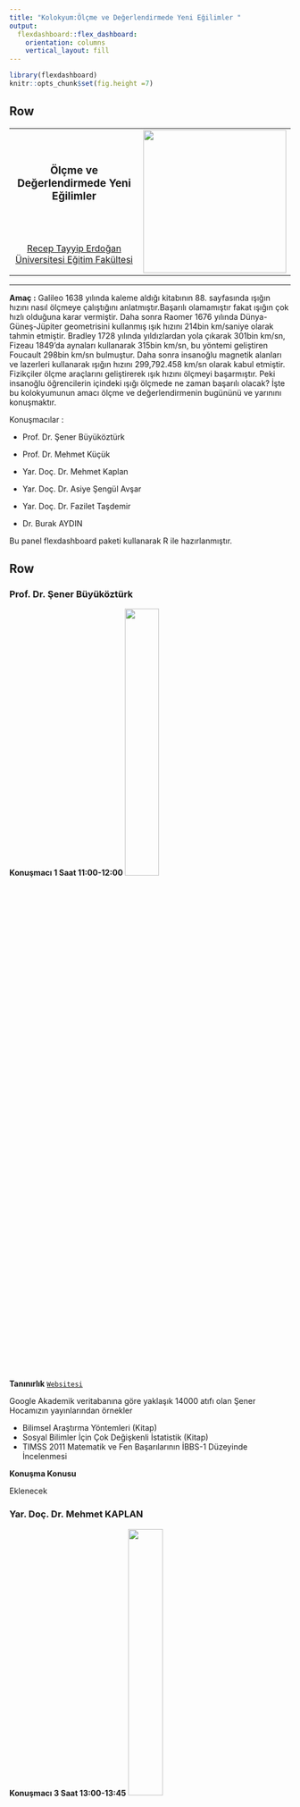 ```yaml
---
title: "Kolokyum:Ölçme ve Değerlendirmede Yeni Eğilimler "
output: 
  flexdashboard::flex_dashboard:
    orientation: columns
    vertical_layout: fill
---
```


```r
library(flexdashboard)
knitr::opts_chunk$set(fig.height =7)
```


Row
-------------------------------------
    
<table style="width:100%">
<tr>
  <td><center><h3>
  **Ölçme ve Değerlendirmede Yeni Eğilimler**
  </h3></center></td>
  <td rowspan="2">
  <img src="img/logo.png" style="width:256px"></img>
  </td>
</tr>
<tr><td><center><a
  title="RTE University"
  href="mailto:burak2358@gmail.com?Subject=Kolokyum17"
  target="_top">
  Recep Tayyip Erdoğan Üniversitesi Eğitim Fakültesi 
  </a></center></td>
</tr>
</table> 

<hr>

**Amaç :** Galileo 1638 yılında kaleme aldığı kitabının 88. sayfasında ışığın hızını nasıl ölçmeye çalıştığını anlatmıştır.Başarılı olamamıştır fakat ışığın çok hızlı olduğuna karar vermiştir. Daha sonra Raomer 1676 yılında Dünya-Güneş-Jüpiter geometrisini kullanmış  ışık hızını  214bin km/saniye olarak tahmin etmiştir. Bradley 1728 yılında yıldızlardan yola çıkarak 301bin km/sn, Fizeau 1849'da aynaları kullanarak 315bin km/sn, bu yöntemi geliştiren Foucault 298bin km/sn bulmuştur. Daha sonra insanoğlu magnetik alanları ve lazerleri kullanarak ışığın hızını 299,792.458 km/sn olarak kabul etmiştir. Fizikçiler ölçme araçlarını geliştirerek ışık hızını ölçmeyi başarmıştır. Peki insanoğlu öğrencilerin içindeki ışığı ölçmede ne zaman başarılı olacak? İşte bu kolokyumunun amacı ölçme ve değerlendirmenin bugününü ve yarınını konuşmaktır.

Konuşmacılar :

- Prof. Dr. Şener Büyüköztürk 

- Prof. Dr. Mehmet Küçük  

- Yar. Doç. Dr. Mehmet Kaplan

- Yar. Doç. Dr. Asiye Şengül Avşar 

- Yar. Doç. Dr. Fazilet Taşdemir 

- Dr. Burak AYDIN

Bu panel flexdashboard paketi kullanarak R ile hazırlanmıştır.

   
Row 
-------------------------------------
### **Prof. Dr. Şener Büyüköztürk** {data-height=800}
**Konuşmacı 1 Saat 11:00-12:00 **
<img src="img/buyukoz.png" style="width:35%"></img>

**Tanınırlık**
[`Websitesi`](http://senerbuyukozturk.com.tr)

Google Akademik veritabanına göre yaklaşık 14000 atıfı olan Şener Hocamızın yayınlarından örnekler

- Bilimsel Araştırma Yöntemleri (Kitap)
- Sosyal Bilimler İçin Çok Değişkenli İstatistik (Kitap)
- TIMSS 2011 Matematik ve Fen Başarılarının İBBS-1 Düzeyinde İncelenmesi


**Konuşma Konusu**

Eklenecek


### **Yar. Doç. Dr. Mehmet KAPLAN** {data-height=800}
**Konuşmacı 3 Saat 13:00-13:45**
<img src="img/kaplan.png" style="width:35%"></img>

**Tanınırlık**
[`Websitesi`](http://www.mhmtkpln.com/)

Şu an ÖSYM'de görev yapan Rutgers doktoralı Mehmet hocamızın yayın başlıkları

- Bilişsel tanı uygulamaları
- Nitelikli soru yazımı
- Bireye uyarlanmış sınavlar


**Konuşma Konusu**

Bilgisayar ortamında bireye uyarlanmış testler (BOBUT), teknolojinin de gelişmesiyle birlikte eğitimde ve psikolojide ölçme ve değerlendirme alanında kullanımı hızla artmıştır. BOBUT'un en önemli avantajlarından biri, bireylerin bir konudaki yetenek seviyeleri hakkında daha kısa test uzunluğu ile daha kesin ölçmeye olanak sağlamasıdır. Bu konuşmada BOBUT'un bileşenleri, kağıt-kalem testlerle avantajlarının karşılaştırılması ve olası yeni araştırma konuları hakkında kısa bir özet verilecektir.

### **Dr. Burak AYDIN** {data-height=800}
**Konuşmacı 6 Saat 16:00- 16:45**
<img src="img/aydin.png" style="width:35%"></img>

**Tanınırlık**
[`Websitesi`](https://aydinburak.net/)

**Konuşma Konusu**

Neden Kısa yanıtlı soruların insansız/robotik puanlanması üzerine geliştirilmiş onlarca yazılım var ve yenileri sürekli geliştiriliyor? Geleceğin ölçme araçları kısa yanıtlı sorulara ne kadar yer verecek? PISA ve ÖSYM için bu tür sorular neden önemli? Akademisyenler ve öğretmenler için bu yeni gelişmeye yönelik araştırma konuları neler olabilir?

Row 
-------------------------------------
### **Prof. Dr. Mehmet Küçük** {data-height=800}
**Konuşmacı 2 Saat 10:15-11:00**
<img src="img/kucuk.png" style="width:25%"></img>

**Tanınırlık**
[`Websitesi`](https://kucukme.wordpress.com/)

Recep Tayyip Erdoğan Üniversitesi Eğitim Fakültesi Dekanı Mehmet Hocamınızın yayınlarından örnekler

- Eğitimde Ölçme ve Değerlendirme (Kitap)
- Fatih Projesi Kapsamında Pilot Uygulamanın Yapıldığı Bir Okulda Uygulama Sürecinin ve Çıktılarının Analizi
- 4 ve 5. Sınıf Öğrencilerinin Bilim İnsanı İmajlarının Karşılaştırılması


**Konuşma Konusu**

Eklenecek

    
### **Yar. Doç. Dr.Fazilet Taşdemir** {data-height=800}
**Konuşmacı 5 Saat 15:00 - 15:45**
<img src="img/fazilet.png" style="width:25%"></img>

**Tanınırlık**
[`Websitesi`](https://egitimetkinlikleri.wordpress.com/bolumlerimizden/egitim-bilimleri-bolumunden/fazilet-tasdemir/)


**Konuşma Konusu**

Yazılı sınavlar ve puanlanması


### **Yar. Doç. Dr. Asiye Şengül Avşar** {data-height=800}
**Konuşmacı 4 Saat 14:00-14:45**
<img src="img/asiye.png" style="width:25%"></img>

**Tanınırlık**
[`Websitesi`](http://rteueod.wixsite.com/rteueod)


**Konuşma Konusu**

Eklenecek



